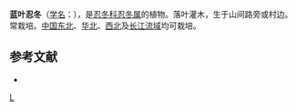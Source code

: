 {{Speciesbox 
| genus = Lonicera
| species = korolkowii
| authority = Stapf 
}}

'''蓝叶忍冬'''（[[学名|学名]]：{{lang|la|''Lonicera korolkowii''}}），是[[忍冬科|忍冬科]][[忍冬属|忍冬属]]的植物。落叶灌木，生于山间路旁或村边。常栽培。[[中国东北|中国东北]]、[[华北|华北]]、[[中国西北|西北]]及[[长江流域|长江流域]]均可栽培。

== 参考文献 ==
<div class="references-small">
* {{cite web | url = http://www.scpri.ac.cn/zwk/?m=INDEX&a=disp_ptzw&id=9212 | title = 蓝叶忍冬 | work = 四川植物数据库 | publisher = 四川省自然资源科学研究院 | author = 四川省自然资源科学研究院  | accessdate = 2015-05-02 }}
</div>
{{Taxonbar|from=Q4180474}}

[[Category:忍冬属|L]]